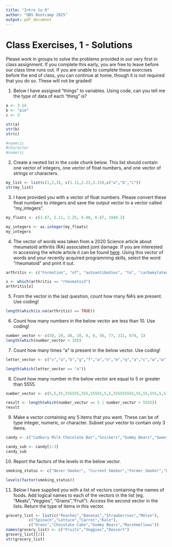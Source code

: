 ```yaml
---
title: "Intro to R"
author: "QBS Bootcamp 2025"
output: pdf_document
---
```


# Class Exercises, 1 - Solutions

Please work in groups to solve the problems provided in our very first in class assignment. If you complete this early, you are free to leave before our class time runs out. If you are unable to complete these exercises before the end of class, you can continue at home, though it is not required that you do so. These will not be graded!

1) Below I have assigned "things" to variables. Using code, can you tell me the type of data of each "thing" is?
```r
a <- 3.14
b <- "pie"
c <- 3

str(a)
str(b)
str(c)

#numeric
#character
#numeric
```

2) Create a nested list in the code chunk below. This list should contain one vector of integers, one vector of float numbers, and one vector of strings or characters.
```r
my_list <- list(c(1,2,3), c(1.11,2.22,3.33),c("a","b","c"))
str(my_list)
```

3) I have provided you with a vector of float numbers. Please convert these float numbers to integers and save the output vector to a vector called "my_integers".
```r
my_floats <- c(1.67, 1.11, 2.25, 8.88, 6.67, 1048.2)

my_integers <- as.integer(my_floats)
my_integers
```

4) The vector of words was taken from a 2020 Science article about rheumatoid arthritis (RA) associated joint damage. If you are interested in accessing the whole article it can be found [here](https://www.science.org/doi/10.1126/sciadv.abd2688). Using this vector of words and your recently acquired programming skills, select the word "rheumatoid" and print it out.

```r
arthritis <- c("Formation", "of", "autoantibodies", "to", "carbamylated", "proteins", "(anti-CarP)", "is", "considered", "detrimental", "in", "the", "prognosis", "of", "erosive", "rheumatoid", "arthritis", "(RA).", "The", "source", "of", "carbamylated", "antigens", "and", "the", "mechanisms", "by", "which", "anti-CarP", "antibodies", "promote", "bone", "erosion", "in", "RA", "remain", "unknown.", NA, "Here,", "we", "find", "that", "neutrophil", "extracellular", "traps", "(NETs)", "externalize", "carbamylated", "proteins", "and", "that", "RA", "subjects", "develop", "autoantibodies", "against", "carbamylated", "NET", "(cNET)", "antigens", "that,", "in", "turn,", "correlate", "with", "levels", "of", "anti-CarP.", "Transgenic", "mice", "expressing", "the", "human", "RA", "shared", "epitope", "(HLADRB1*", "04:01)", "immunized", "with", "cNETs", "develop", "antibodies", "to", "citrullinated", "and", NA, "carbamylated", "proteins.", "Furthermore,", "anti–carbamylated", "histone", "antibodies", "correlate", "with", "radiographic", "bone", "erosion", "in", "RA", "subjects.", "Moreover,", "anti–carbamylated", "histone–immunoglobulin", "G", "immune", "complexes", "promote", "osteoclast", "differentiation", "and", "potentiate", "osteoclast-mediated", NA, "matrix", "resorption.", "These", "results", "demonstrate", "that", "carbamylated", "proteins", "present", "in", "NETs", "enhance", "pathogenic", "immune", "responses", "and", "bone", "destruction,", "which", "may", "explain", "the", "association", "between", "anti-CarP", "and", "erosive", NA, "arthritis", "in", "RA.")

x <- which(arthritis == "rheumatoid")
arthritis[x]
```

5) From the vector in the last question, count how many NA's are present. Use coding!
```r
length(which(is.na(arthritis) == TRUE))
```

6) Count how many numbers in the below vector are less than 10. Use coding!
```r
number_vector <- c(30, 29, 48, 10, 0, 8, 56, 77, 211, 674, 1)
length(which(number_vector < 10))
```

7) Count how many times "a" is present in the below vector. Use coding!
```r
letter_vector <- c("v","a","b","g","f","a","n","m","q","a","c","w","w","i","e","y")

length(which(letter_vector == "a"))
```

8) Count how many number in the below vector are equal to 5 or greater than 5555.
```r
number_vector <- c(5,5,55,555555,555,55555,5,5,555555555,55,55,555,5,5,55555555,5,55,5,5555,5,555,5555)

result <- length(which(number_vector == 5 | number_vector > 5555))
result
```

9) Make a vector containing any 5 items that you want. These can be of type integer, numeric, or character. Subset your vector to contain only 3 items.
```r
candy <- c("Cadbury Milk Chocolate Bar","Snickers","Gummy Bears","Sweet Tarts","Jolly Ranchers")

candy_sub <- candy[1:3]
candy_sub
```

10) Report the factors of the levels in the below vector.
```r
smoking_status <- c("Never Smoker", "Current Smoker","Former Smoker","Former Smoker","Never Smoker","Never Smoker","Never Smoker","Current Smoker","Former Smoker","Former Smoker")

levels(factor(smoking_status))
```

11) Below I have supplied you with a list of vectors containing the names of foods. Add logical names to each of the vectors in the list (eg. "Meats","Veggies", "Grains","Fruit"). Access the second vector in the lists. Return the type of items in this vector.
```r
grocery_list <- list(c("Peaches","Bananas","Strawberries","Melon"),
          c("Spinach","Lettuce","Carrot","Kale"),
          c("Oreos","Chocolate Cake","Gummy Bears","Marshmellows"))
names(grocery_list) <- c("Fruits","Veggies","Dessert")
grocery_list[[2]]
str(grocery_list)
```
